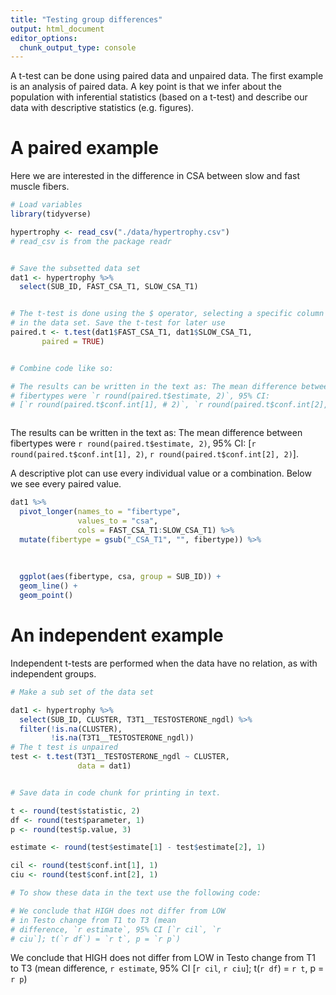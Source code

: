 ```yaml
---
title: "Testing group differences"
output: html_document
editor_options: 
  chunk_output_type: console
---
```


A t-test can be done using paired data and unpaired data. The first example is an analysis of paired data. A key point is that we infer about the population with inferential statistics (based on a t-test) and describe our data with descriptive statistics (e.g. figures).

# A paired example

Here we are interested in the difference in CSA between slow and fast muscle fibers.

```r
# Load variables
library(tidyverse)

hypertrophy <- read_csv("./data/hypertrophy.csv")
# read_csv is from the package readr


# Save the subsetted data set 
dat1 <- hypertrophy %>%
  select(SUB_ID, FAST_CSA_T1, SLOW_CSA_T1) 


# The t-test is done using the $ operator, selecting a specific column 
# in the data set. Save the t-test for later use
paired.t <- t.test(dat1$FAST_CSA_T1, dat1$SLOW_CSA_T1, 
       paired = TRUE)


# Combine code like so:

# The results can be written in the text as: The mean difference between 
# fibertypes were `r round(paired.t$estimate, 2)`, 95% CI: 
# [`r round(paired.t$conf.int[1], # 2)`, `r round(paired.t$conf.int[2], 2)`]. 



```

The results can be written in the text as: The mean difference between fibertypes were `r round(paired.t$estimate, 2)`, 95% CI: [`r round(paired.t$conf.int[1], 2)`, `r round(paired.t$conf.int[2], 2)`]. 

A descriptive plot can use every individual value or a combination. Below we see every paired value.

```r
dat1 %>%
  pivot_longer(names_to = "fibertype", 
               values_to = "csa", 
               cols = FAST_CSA_T1:SLOW_CSA_T1) %>%
  mutate(fibertype = gsub("_CSA_T1", "", fibertype)) %>%
  
 
  
  ggplot(aes(fibertype, csa, group = SUB_ID)) + 
  geom_line() +
  geom_point()


```

# An independent example

Independent t-tests are performed when the data have no relation, as with independent groups. 

```r

# Make a sub set of the data set

dat1 <- hypertrophy %>%
  select(SUB_ID, CLUSTER, T3T1__TESTOSTERONE_ngdl) %>%
  filter(!is.na(CLUSTER), 
         !is.na(T3T1__TESTOSTERONE_ngdl)) 
# The t test is unpaired
test <- t.test(T3T1__TESTOSTERONE_ngdl ~ CLUSTER, 
               data = dat1)


# Save data in code chunk for printing in text.

t <- round(test$statistic, 2)
df <- round(test$parameter, 1)
p <- round(test$p.value, 3)

estimate <- round(test$estimate[1] - test$estimate[2], 1)

cil <- round(test$conf.int[1], 1)
ciu <- round(test$conf.int[2], 1)

# To show these data in the text use the following code: 

# We conclude that HIGH does not differ from LOW
# in Testo change from T1 to T3 (mean
# difference, `r estimate`, 95% CI [`r cil`, `r
# ciu`]; t(`r df`) = `r t`, p = `r p`)


```

We conclude that HIGH does not differ from LOW in Testo change from T1 to T3 (mean difference, `r estimate`, 95% CI [`r cil`, `r ciu`]; t(`r df`) = `r t`, p = `r p`)














